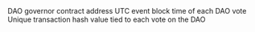 <ParamField path="contract_address">
DAO governor contract address
</ParamField>
<ParamField path="evt_block_number">

</ParamField>
<ParamField path="evt_block_time">
UTC event block time of each DAO vote
</ParamField>
<ParamField path="evt_index">

</ParamField>
<ParamField path="evt_tx_hash">
Unique transaction hash value tied to each vote on the DAO
</ParamField>
<ParamField path="id">

</ParamField>
